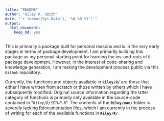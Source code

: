 ```yaml
---
title: "README"
author: "Riley M. Smith"
date: "`r format(Sys.Date(), '%d %B %Y')`"
output: 
  html_document:
    keep_md: yes
---
```


This is primarily a package built for personal reasons and is in the very early stages in terms of package development. I am primarily building this package as my personal starting point for learning the ins-and-outs of `R`-package development. However, in the interest of code-sharing and knowledge generation, I am making the development process public via this `Github` repository.

Currently, the functions and objects available in **`Riley/R/`** are those that either I have written from scratch or those written by others which I have subsequently modified. Original source information regarding the latter category of functions is primarily only available in the source-code contained in "_`Riley/R/SETUP.R`_". The contents of the **`Riley/man/`** folder is severely lacking Rdocumentation files, which I am currently in the process of writing for each of the available functions in **`Riley/R/`**. 

